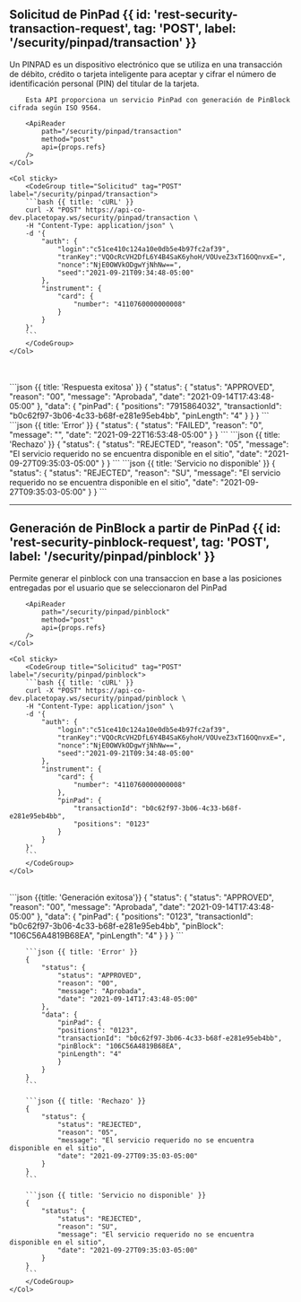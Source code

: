 
## Solicitud de PinPad {{ id: 'rest-security-transaction-request', tag: 'POST', label: '/security/pinpad/transaction' }}

<Row>
    <Col>
        Un PINPAD es un dispositivo electrónico que se utiliza en una transacción de débito, crédito o tarjeta inteligente para aceptar y cifrar el número de identificación personal (PIN) del titular de la tarjeta.

        Esta API proporciona un servicio PinPad con generación de PinBlock cifrada según ISO 9564.

        <ApiReader
            path="/security/pinpad/transaction"
            method="post"
            api={props.refs}
        />
    </Col>

    <Col sticky>
        <CodeGroup title="Solicitud" tag="POST" label="/security/pinpad/transaction">
        ```bash {{ title: 'cURL' }}
        curl -X "POST" https://api-co-dev.placetopay.ws/security/pinpad/transaction \
        -H "Content-Type: application/json" \
        -d '{
            "auth": {
                "login":"c51ce410c124a10e0db5e4b97fc2af39",
                "tranKey":"VQOcRcVH2DfL6Y4B4SaK6yhoH/VOUveZ3xT16OQnvxE=",
                "nonce":"NjE0OWVkODgwYjNhNw==",
                "seed":"2021-09-21T09:34:48-05:00"
            },
            "instrument": {
                "card": {
                    "number": "4110760000000008"
                }
            }
        }'
        ```
        </CodeGroup>
    </Col>
</Row>
<Row>
    <Col>
        <ApiReader
            path="/security/pinpad/transaction"
            method="post"
            type="response"
            api={props.refs}
        />
    </Col>
    <Col sticky>
        <br />
        <CodeGroup title="Respuesta">
        <br />
            ```json {{ title: 'Respuesta exitosa' }}
            {
                "status": {
                    "status": "APPROVED",
                    "reason": "00",
                    "message": "Aprobada",
                    "date": "2021-09-14T17:43:48-05:00"
                },
                "data": {
                    "pinPad": {
                    "positions": "7915864032",
                    "transactionId": "b0c62f97-3b06-4c33-b68f-e281e95eb4bb",
                    "pinLength": "4"
                    }
                }
            }
            ```
            ```json {{ title: 'Error' }}
            {
                "status": {
                    "status": "FAILED",
                    "reason": "0",
                    "message": "",
                    "date": "2021-09-22T16:53:48-05:00"
                }
            }
            ```
            ```json {{ title: 'Rechazo' }}
            {
                "status": {
                    "status": "REJECTED",
                    "reason": "05",
                    "message": "El servicio requerido no se encuentra disponible en el sitio",
                    "date": "2021-09-27T09:35:03-05:00"
                }
            }
            ```
            ```json {{ title: 'Servicio no disponible' }}
            {
                "status": {
                    "status": "REJECTED",
                    "reason": "SU",
                    "message": "El servicio requerido no se encuentra disponible en el sitio",
                    "date": "2021-09-27T09:35:03-05:00"
                }
            }
            ```
        </CodeGroup>
    </Col>
</Row>

---

## Generación de PinBlock a partir de PinPad {{ id: 'rest-security-pinblock-request', tag: 'POST', label: '/security/pinpad/pinblock' }}

<Row>
    <Col>
        Permite generar el pinblock con una transaccion en base a las posiciones entregadas por el usuario que se seleccionaron del PinPad            

        <ApiReader
            path="/security/pinpad/pinblock"
            method="post"
            api={props.refs}
        />
    </Col>

    <Col sticky>
        <CodeGroup title="Solicitud" tag="POST" label="/security/pinpad/pinblock">
        ```bash {{ title: 'cURL' }}
        curl -X "POST" https://api-co-dev.placetopay.ws/security/pinpad/pinblock \
        -H "Content-Type: application/json" \
        -d '{
            "auth": {
                "login":"c51ce410c124a10e0db5e4b97fc2af39",
                "tranKey":"VQOcRcVH2DfL6Y4B4SaK6yhoH/VOUveZ3xT16OQnvxE=",
                "nonce":"NjE0OWVkODgwYjNhNw==",
                "seed":"2021-09-21T09:34:48-05:00"
            },
            "instrument": {
                "card": {
                    "number": "4110760000000008"
                },
                "pinPad": {
                    "transactionId": "b0c62f97-3b06-4c33-b68f-e281e95eb4bb",
                    "positions": "0123"
                }
            }
        }'
        ```
        </CodeGroup>
    </Col>
</Row>
<Row>
    <Col>
        <ApiReader
            path="/security/pinpad/pinblock"
            method="post"
            type="response"
            api={props.refs}
        />
    </Col>
    <Col sticky>
        <br />
        <CodeGroup title="Respuesta">
        ```json {{title: 'Generación exitosa'}}
        {
            "status": {
                "status": "APPROVED",
                "reason": "00",
                "message": "Aprobada",
                "date": "2021-09-14T17:43:48-05:00"
            },
            "data": {
                "pinPad": {
                "positions": "0123",
                "transactionId": "b0c62f97-3b06-4c33-b68f-e281e95eb4bb",
                "pinBlock": "106C56A4819B68EA",
                "pinLength": "4"
                }
            }
        }
        ```

        ```json {{ title: 'Error' }}
        {
            "status": {
                "status": "APPROVED",
                "reason": "00",
                "message": "Aprobada",
                "date": "2021-09-14T17:43:48-05:00"
            },
            "data": {
                "pinPad": {
                "positions": "0123",
                "transactionId": "b0c62f97-3b06-4c33-b68f-e281e95eb4bb",
                "pinBlock": "106C56A4819B68EA",
                "pinLength": "4"
                }
            }
        }
        ```

        ```json {{ title: 'Rechazo' }}
        {
            "status": {
                "status": "REJECTED",
                "reason": "05",
                "message": "El servicio requerido no se encuentra disponible en el sitio",
                "date": "2021-09-27T09:35:03-05:00"
            }
        }
        ```

        ```json {{ title: 'Servicio no disponible' }}
        {
            "status": {
                "status": "REJECTED",
                "reason": "SU",
                "message": "El servicio requerido no se encuentra disponible en el sitio",
                "date": "2021-09-27T09:35:03-05:00"
            }
        }
        ```
        </CodeGroup>
    </Col>
</Row>